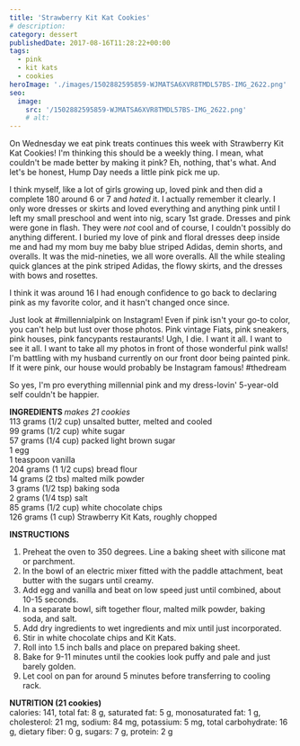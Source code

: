 ```yaml
---
title: 'Strawberry Kit Kat Cookies'
# description:
category: dessert
publishedDate: 2017-08-16T11:28:22+00:00
tags:
  - pink
  - kit kats
  - cookies
heroImage: './images/1502882595859-WJMATSA6XVR8TMDL57BS-IMG_2622.png'
seo:
  image:
    src: '/1502882595859-WJMATSA6XVR8TMDL57BS-IMG_2622.png'
    # alt:
---
```



<div class="sqs-html-content">
	<p>
		On Wednesday we eat pink treats continues this week with Strawberry Kit Kat
		Cookies! I'm thinking this should be a weekly thing. I mean, what couldn't
		be made better by making it pink? Eh, nothing, that's what. And let's be
		honest, Hump Day needs a little pink pick me up.
	</p>
</div>
<div
	class="image-block-outer-wrapper layout-caption-below design-layout-inline"
	data-test="image-block-inline-outer-wrapper"
>
	<figure class="sqs-block-image-figure intrinsic">
		<div
			class="image-block-wrapper"
			data-animation-role="image"
			data-animation-override=""
		>
			<div class="sqs-image-shape-container-element has-aspect-ratio">
				<Picture
					src={ContentImage1}
					alt="Strawberry Kit Kat Cookies | Sarah Makes Stuff"
				></Picture>
			</div>
		</div>
	</figure>
</div>
<div class="sqs-html-content">
	<p>
		I think myself, like a lot of girls growing up, loved pink and then did a
		complete 180 around 6 or 7 and <em>hated</em> it. I actually remember it
		clearly. I only wore dresses or skirts and loved everything and anything
		pink until I left my small preschool and went into nig, scary 1st grade.
		Dresses and pink were gone in flash. They were <em>not </em>cool and of
		course, I couldn't possibly do anything different. I buried my love of pink
		and floral dresses deep inside me and had my mom buy me baby blue striped
		Adidas, demin shorts, and overalls. It was the mid-nineties, we all wore
		overalls. All the while stealing quick glances at the pink striped Adidas,
		the flowy skirts, and the dresses with bows and rosettes.
	</p>
	<p>
		I think it was around 16 I had enough confidence to go back to declaring
		pink as my favorite color, and it hasn't changed once since. 
	</p>
</div>
<div
	class="image-block-outer-wrapper layout-caption-below design-layout-inline"
	data-test="image-block-inline-outer-wrapper"
>
	<figure class="sqs-block-image-figure intrinsic">
		<div
			class="image-block-wrapper"
			data-animation-role="image"
			data-animation-override=""
		>
			<div class="sqs-image-shape-container-element has-aspect-ratio">
				<Picture
					src={ContentImage2}
					alt="Strawberry Kit Kat Cookies | Sarah Makes Stuff"
				></Picture>
			</div>
		</div>
	</figure>
</div>
<div class="sqs-html-content">
	<p>
		Just look at #millennialpink on Instagram! Even if pink isn't your go-to
		color, you can't help but lust over those photos. Pink vintage Fiats, pink
		sneakers, pink houses, pink fancypants restaurants! Ugh, I die. I want it
		all. I want to see it all. I want to take all my photos in front of those
		wonderful pink walls! I'm battling with my husband currently on our front
		door being painted pink. If it were pink, our house would probably be
		Instagram famous! #thedream
	</p>
</div>
<div
	class="image-block-outer-wrapper layout-caption-below design-layout-inline"
	data-test="image-block-inline-outer-wrapper"
>
	<figure class="sqs-block-image-figure intrinsic">
		<div
			class="image-block-wrapper"
			data-animation-role="image"
			data-animation-override=""
		>
			<div class="sqs-image-shape-container-element has-aspect-ratio">
				<Picture
					src={ContentImage3}
					alt="Strawberry Kit Kat Cookies | Sarah Makes Stuff"
				></Picture>
			</div>
		</div>
	</figure>
</div>
<div class="sqs-html-content">
	<p>
		So yes, I'm pro everything millennial pink and my dress-lovin' 5-year-old
		self couldn't be happier. 
	</p>
</div>
<div
	class="image-block-outer-wrapper layout-caption-below design-layout-inline"
	data-test="image-block-inline-outer-wrapper"
>
	<figure class="sqs-block-image-figure intrinsic">
		<div
			class="image-block-wrapper"
			data-animation-role="image"
			data-animation-override=""
		>
			<div class="sqs-image-shape-container-element has-aspect-ratio">
				<Picture
					src={ContentImage4}
					alt="Strawberry Kit Kat Cookies | Sarah Makes Stuff"
				></Picture>
			</div>
		</div>
	</figure>
</div>
<div class="sqs-html-content">
	<p>
		<strong>INGREDIENTS </strong>
		<em>makes 21 cookies</em>
		<br />
		113 grams (1/2 cup) unsalted butter, melted and cooled
		<br />
		99 grams (1/2 cup) white sugar
		<br />
		57 grams (1/4 cup) packed light brown sugar
		<br />1 egg
		<br />1 teaspoon vanilla
		<br />
		204 grams (1 1/2 cups) bread flour
		<br />
		14 grams (2 tbs) malted milk powder
		<br />3 grams (1/2 tsp) baking soda
		<br />2 grams (1/4 tsp) salt
		<br />
		85 grams (1/2 cup) white chocolate chips
		<br />
		126 grams (1 cup) Strawberry Kit Kats, roughly chopped
	</p>
	<p>
		<strong>INSTRUCTIONS</strong>
	</p>
	<ol>
		<li>
			Preheat the oven to 350 degrees. Line a baking sheet with silicone mat or
			parchment.
		</li>
		<li>
			In the bowl of an electric mixer fitted with the paddle attachment, beat
			butter with the sugars until creamy. 
		</li>
		<li>
			Add egg and vanilla and beat on low speed just until combined, about 10-15
			seconds.
		</li>
		<li>
			In a separate bowl, sift together flour, malted milk powder, baking
			soda, and salt.
		</li>
		<li>
			Add dry ingredients to wet ingredients and mix until just incorporated. 
		</li>
		<li>Stir in white chocolate chips and Kit Kats. </li>
		<li>Roll into 1.5 inch balls and place on prepared baking sheet.</li>
		<li>
			Bake for 9-11 minutes until the cookies look puffy and pale and just
			barely golden.
		</li>
		<li>
			Let cool on pan for around 5 minutes before transferring to cooling rack. 
		</li>
	</ol>
	<p>
		<strong>NUTRITION (21 cookies)</strong>
		<br />
		calories: 141, total fat: 8 g, saturated fat: 5 g, monosaturated fat: 1 g,
		cholesterol: 21 mg, sodium: 84 mg, potassium: 5 mg, total carbohydrate: 16
		g, dietary fiber: 0 g, sugars: 7 g, protein: 2 g
	</p>
</div>
